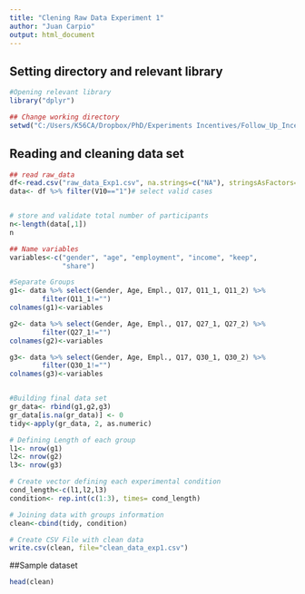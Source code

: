 ```yaml
---
title: "Clening Raw Data Experiment 1"
author: "Juan Carpio"
output: html_document
---
```


## Setting directory and relevant library
```r

#Opening relevant library
library("dplyr")

## Change working directory
setwd("C:/Users/K56CA/Dropbox/PhD/Experiments Incentives/Follow_Up_Incentives/incentives-repo")

```


## Reading and cleaning data set
```r

## read raw_data
df<-read.csv("raw_data_Exp1.csv", na.strings=c("NA"), stringsAsFactors=FALSE)
data<- df %>% filter(V10=="1")# select valid cases


# store and validate total number of participants
n<-length(data[,1])
n

## Name variables
variables<-c("gender", "age", "employment", "income", "keep", 
             "share")

#Separate Groups
g1<- data %>% select(Gender, Age, Empl., Q17, Q11_1, Q11_2) %>%
        filter(Q11_1!="")
colnames(g1)<-variables

g2<- data %>% select(Gender, Age, Empl., Q17, Q27_1, Q27_2) %>%
        filter(Q27_1!="")
colnames(g2)<-variables

g3<- data %>% select(Gender, Age, Empl., Q17, Q30_1, Q30_2) %>%
        filter(Q30_1!="")
colnames(g3)<-variables


#Building final data set
gr_data<- rbind(g1,g2,g3)
gr_data[is.na(gr_data)] <- 0
tidy<-apply(gr_data, 2, as.numeric)

# Defining Length of each group
l1<- nrow(g1)
l2<- nrow(g2)
l3<- nrow(g3)

# Create vector defining each experimental condition
cond_length<-c(l1,l2,l3)
condition<- rep.int(c(1:3), times= cond_length)

# Joining data with groups information
clean<-cbind(tidy, condition)

# Create CSV File with clean data
write.csv(clean, file="clean_data_exp1.csv")

```

##Sample dataset
```r
head(clean)
```

